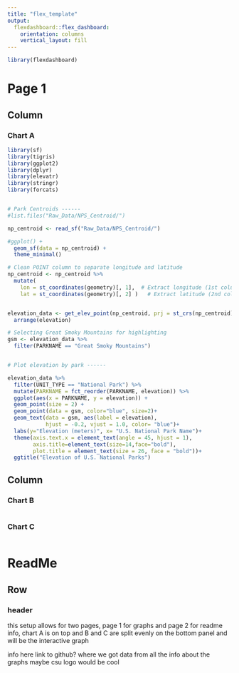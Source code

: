 ```yaml
---
title: "flex_template"
output: 
  flexdashboard::flex_dashboard:
    orientation: columns
    vertical_layout: fill
---
```


```r
library(flexdashboard)
```

Page 1
=====================================  
 
Column {data-width=650}
-----------------------------------------------------------------------

### Chart A

```r
library(sf)
library(tigris)
library(ggplot2)
library(dplyr)
library(elevatr)
library(stringr)
library(forcats)


# Park Centroids ------
#list.files("Raw_Data/NPS_Centroid/")

np_centroid <- read_sf("Raw_Data/NPS_Centroid/")

#ggplot() +
  geom_sf(data = np_centroid) +
  theme_minimal()

# Clean POINT column to separate longitude and latitude
np_centroid <- np_centroid %>%
  mutate(
    lon = st_coordinates(geometry)[, 1],  # Extract longitude (1st column)
    lat = st_coordinates(geometry)[, 2] )   # Extract latitude (2nd column)


elevation_data <- get_elev_point(np_centroid, prj = st_crs(np_centroid), src = "aws") %>%
  arrange(elevation)

# Selecting Great Smoky Mountains for highlighting
gsm <- elevation_data %>% 
  filter(PARKNAME == "Great Smoky Mountains")


# Plot elevation by park ------

elevation_data %>%
  filter(UNIT_TYPE == "National Park") %>%
  mutate(PARKNAME = fct_reorder(PARKNAME, elevation)) %>%
  ggplot(aes(x = PARKNAME, y = elevation)) +
  geom_point(size = 2) +
  geom_point(data = gsm, color="blue", size=2)+
  geom_text(data = gsm, aes(label = elevation),
            hjust = -0.2, vjust = 1.0, color= "blue")+
  labs(y="Elevation (meters)", x= "U.S. National Park Name")+
  theme(axis.text.x = element_text(angle = 45, hjust = 1),
        axis.title=element_text(size=14,face="bold"),
        plot.title = element_text(size = 26, face = "bold"))+
  ggtitle("Elevation of U.S. National Parks")

```

Column {data-width=350}
-----------------------------------------------------------------------

### Chart B

```r

```

### Chart C

```r

```

ReadMe {data-orientation=rows}
=====================================     
   
Row {data-height=600}
-------------------------------------

### header
this setup allows for two pages, page 1 for graphs and page 2 for readme info, chart A is on top and B and C are split evenly on the bottom panel and will be the interactive graph 

info here
link to github?
where we got data from
all the info about the graphs
maybe csu logo would be cool

